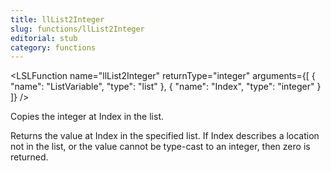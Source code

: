 ```yaml
---
title: llList2Integer
slug: functions/llList2Integer
editorial: stub
category: functions
---
```


<LSLFunction
	name="llList2Integer"
	returnType="integer"
	arguments={[
	{
		"name": "ListVariable",
		"type": "list"
	},
	{
		"name": "Index",
		"type": "integer"
	}
]}
/>

Copies the integer at Index in the list.

Returns the value at Index in the specified list. If Index describes a location not in the list, or the value cannot be type-cast to an integer, then zero is returned.
